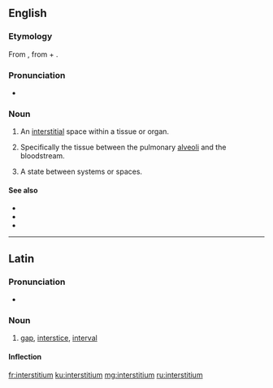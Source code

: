 ==English==

===Etymology===
From {{etyl|la|en}} {{m|la|interstitium|}}, from {{m|la|inter||between}} + {{m|la|sistere||to stand, place}}.

===Pronunciation===
* {{IPA|ˌɪntɚˑstɪʃiəm|lang=en}}

===Noun===
{{en-noun|interstitia}}

# {{label|en|medicine}} An [[interstitial]] space within a tissue or organ.
# {{label|en|medicine}} Specifically the tissue between the pulmonary [[alveoli]] and the bloodstream.
# {{label|en|philosophy}} A state between systems or spaces.

====See also====
* {{l|en|interstice}}
* {{l|en|interstition}}
* {{l|en|interstitial}}

----

==Latin==

===Pronunciation===
* {{la-IPA|interstitium}}

===Noun===
{{la-noun|interstitium||interstitiī|n|second}}

# [[gap]], [[interstice]], [[interval]]

====Inflection====
{{la-decl-2nd-N|interstiti}}

[[fr:interstitium]]
[[ku:interstitium]]
[[mg:interstitium]]
[[ru:interstitium]]